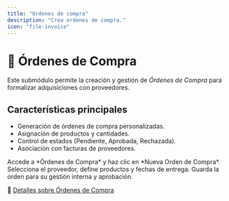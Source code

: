 ```yaml
---
title: "Ordenes de compra"
description: "Crea ordenes de compra."
icon: "file-invoice"
---
```


# 📑 Órdenes de Compra

Este submódulo permite la creación y gestión de *Órdenes de Compra* para formalizar adquisiciones con proveedores.

## Características principales
- Generación de órdenes de compra personalizadas.
- Asignación de productos y cantidades.
- Control de estados (Pendiente, Aprobada, Rechazada).
- Asociación con facturas de proveedores.

<Steps>
  <Step title="Paso 1: Crear nueva Orden de Compra">
    Accede a *Órdenes de Compra* y haz clic en *Nueva Orden de Compra*.
  </Step>
  <Step title="Paso 2: Agregar detalles">
    Selecciona el proveedor, define productos y fechas de entrega.
  </Step>
  <Step title="Paso 3: Guardar y aprobar">
    Guarda la orden para su gestión interna y aprobación.
  </Step>
</Steps>

🔗 [Detalles sobre Órdenes de Compra](https://ayuda.gestoru.com/ayuda/compras/ordenes-compra)
